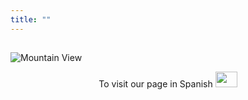 ```yaml
---
title: ""
---
```


<h2> </h2>

<img src="imagenes/medellin_ing.png" alt="Mountain View">

<center>
To visit our page in Spanish
<a href="https://rdaymedellin.github.io/index.html"><img border="0" src="imagenes/esp.png" width="35" height="25"></a>
</center>